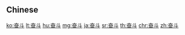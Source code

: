 {{also|奮鬥}}
==Chinese==
{{zh-see|奮鬥}}

[[ko:奋斗]]
[[lt:奋斗]]
[[hu:奋斗]]
[[mg:奋斗]]
[[ja:奋斗]]
[[sr:奋斗]]
[[th:奋斗]]
[[chr:奋斗]]
[[zh:奋斗]]